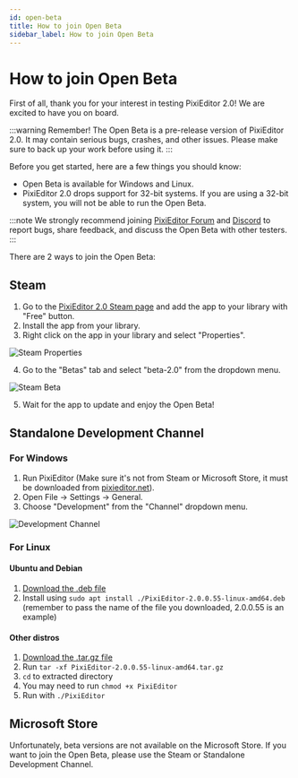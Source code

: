 ```yaml
---
id: open-beta
title: How to join Open Beta
sidebar_label: How to join Open Beta
---
```


# How to join Open Beta

First of all, thank you for your interest in testing PixiEditor 2.0! We are excited to have you on board.

:::warning
Remember! The Open Beta is a pre-release version of PixiEditor 2.0. It may contain serious bugs, crashes, and other issues. Please make sure to back up your work before using it.
:::

Before you get started, here are a few things you should know:

- Open Beta is available for Windows and Linux.
- PixiEditor 2.0 drops support for 32-bit systems. If you are using a 32-bit system, you will not be able to run the Open Beta.

:::note
    We strongly recommend joining [PixiEditor Forum](https://forum.pixieditor.net) and [Discord](https://discord.gg/qSRMYmq) to report bugs, share feedback, and discuss the Open Beta with other testers.
:::

There are 2 ways to join the Open Beta:

## Steam

1. Go to the [PixiEditor 2.0 Steam page](https://store.steampowered.com/app/2218560/PixiEditor__Pixel_Art_Editor/) and add the app to your library with "Free" button.
2. Install the app from your library.
3. Right click on the app in your library and select "Properties".

![Steam Properties](/img/properties.png)

4. Go to the "Betas" tab and select "beta-2.0" from the dropdown menu.

![Steam Beta](/img/beta.png)

5. Wait for the app to update and enjoy the Open Beta!

## Standalone Development Channel

### For Windows

1. Run PixiEditor (Make sure it's not from Steam or Microsoft Store, it must be downloaded from [pixieditor.net](https://pixieditor.net)).
2. Open File -> Settings -> General.
3. Choose "Development" from the "Channel" dropdown menu.

![Development Channel](/img/channel.png)

### For Linux

#### Ubuntu and Debian

1. [Download the .deb file](https://github.com/PixiEditor/PixiEditor-development-channel/releases/latest)
2. Install using `sudo apt install ./PixiEditor-2.0.0.55-linux-amd64.deb` (remember to pass the name of the file you downloaded, 2.0.0.55 is an example)

#### Other distros

1. [Download the .tar.gz file](https://github.com/PixiEditor/PixiEditor-development-channel/releases/latest)
2. Run `tar -xf PixiEditor-2.0.0.55-linux-amd64.tar.gz`
3. `cd` to extracted directory
4. You may need to run `chmod +x PixiEditor`
5. Run with `./PixiEditor`


## Microsoft Store

Unfortunately, beta versions are not available on the Microsoft Store. If you want to join the Open Beta, please use the Steam or Standalone Development Channel.